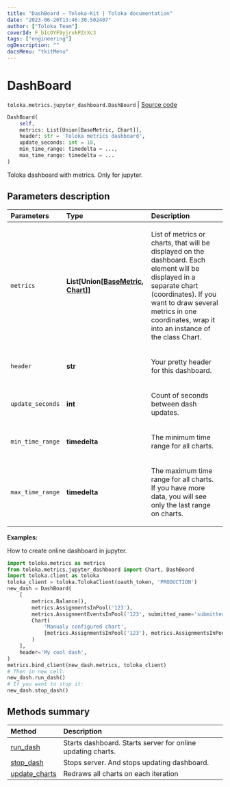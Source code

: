 ```yaml
---
title: "DashBoard — Toloka-Kit | Toloka documentation"
date: "2023-06-20T13:46:30.502407"
author: ["Toloka Team"]
coverId: F_bIcOYF9yjrxkPZrXc3
tags: ["engineering"]
ogDescription: ""
docsMenu: "tkitMenu"
---
```


# DashBoard

`toloka.metrics.jupyter_dashboard.DashBoard` | [Source code](https://github.com/Toloka/toloka-kit/blob/v1.2.0/src/metrics/jupyter_dashboard.py#L185)

```python
DashBoard(
    self,
    metrics: List[Union[BaseMetric, Chart]],
    header: str = 'Toloka metrics dashboard',
    update_seconds: int = 10,
    min_time_range: timedelta = ...,
    max_time_range: timedelta = ...
)
```

Toloka dashboard with metrics. Only for jupyter.

## Parameters description

| Parameters | Type | Description |
| :----------| :----| :-----------|
`metrics`|**List\[Union\[[BaseMetric](/docs/toloka-kit/reference/toloka.metrics.metrics.BaseMetric), [Chart](/docs/toloka-kit/reference/toloka.metrics.jupyter_dashboard.Chart)\]\]**|<p>List of metrics or charts, that will be displayed on the dashboard. Each element will be displayed in a separate chart (coordinates). If you want to draw several metrics in one coordinates, wrap it into an instance of the class Chart.</p>
`header`|**str**|<p>Your pretty header for this dashboard.</p>
`update_seconds`|**int**|<p>Count of seconds between dash updates.</p>
`min_time_range`|**timedelta**|<p>The minimum time range for all charts.</p>
`max_time_range`|**timedelta**|<p>The maximum time range for all charts. If you have more data, you will see only the last range on charts.</p>

**Examples:**

How to create online dashboard in jupyter.

```python
import toloka.metrics as metrics
from toloka.metrics.jupyter_dashboard import Chart, DashBoard
import toloka.client as toloka
toloka_client = toloka.TolokaClient(oauth_token, 'PRODUCTION')
new_dash = DashBoard(
    [
        metrics.Balance(),
        metrics.AssignmentsInPool('123'),
        metrics.AssignmentEventsInPool('123', submitted_name='submitted', join_events=True),
        Chart(
            'Manualy configured chart',
            [metrics.AssignmentsInPool('123'), metrics.AssignmentsInPool('345'),]
        )
    ],
    header='My cool dash',
)
metrics.bind_client(new_dash.metrics, toloka_client)
# Then in new cell:
new_dash.run_dash()
# If you want to stop it:
new_dash.stop_dash()
```

## Methods summary

| Method | Description |
| :------| :-----------|
[run_dash](/docs/toloka-kit/reference/toloka.metrics.jupyter_dashboard.DashBoard.run_dash)| Starts dashboard. Starts server for online updating charts.
[stop_dash](/docs/toloka-kit/reference/toloka.metrics.jupyter_dashboard.DashBoard.stop_dash)| Stops server. And stops updating dashboard.
[update_charts](/docs/toloka-kit/reference/toloka.metrics.jupyter_dashboard.DashBoard.update_charts)| Redraws all charts on each iteration